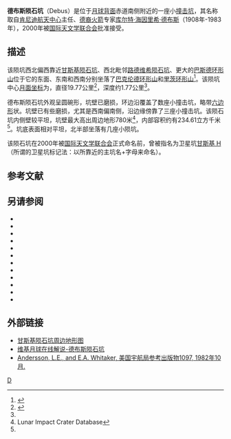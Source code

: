 {{lunar crater data|
 image=Debus AS17-M-2820 LTVT.JPG|
 caption=[[阿波罗17号|阿波罗17号]]拍摄的图像|
 latitude=10.68|
 N_or_S=S|
 longitude=99.68|
 E_or_W=E|
 diameter=19.77公里|
 depth=1.77公里|
 colong=261|
 eponym=[[库尔特·海因里希·德布斯|库尔特·海·德布斯]]}}
'''德布斯陨石坑'''（Debus）是位于[[月球背面|月球背面]]赤道南侧附近的一座小[[撞击坑|撞击坑]]，其名称取自[[肯尼迪航天中心|肯尼迪航天中心]]主任、[[德国|德裔]][[火箭|火箭]]专家[[库尔特·海因里希·德布斯|库尔特·海因里希·德布斯]]（1908年-1983年），2000年被[[国际天文学联合会|国际天文学联合会]]批准接受。

==描述==  
该陨坑西北偏西靠近[[甘斯基陨石坑|甘斯基陨石坑]]、西北毗邻[[路德维希陨石坑|路德维希陨石坑]]、更大的[[巴斯德环形山|巴斯德环形山]]位于它的东面、东南和西南分别坐落了[[巴克伦德环形山|巴克伦德环形山]]和[[里茨环形山|里茨环形山]]<ref>{{Cite web |url=http://planetarynames.wr.usgs.gov/images/Lunar/lac_82_lo.pdf |title=Crater Debus on the map LAC-82. |access-date=2017-02-03 |archive-date=2020-08-07 |archive-url=https://web.archive.org/web/20200807205105/https://planetarynames.wr.usgs.gov/images/Lunar/lac_82_lo.pdf |dead-url=no }}</ref>。该陨坑中心[[月面坐标|月面坐标]]为{{Coord|10.68|S|99.68|E|globe:Moon|nogoogle=1|noosm=1}}，直径19.77公里<ref name="IAU">{{Cite web |url=http://planetarynames.wr.usgs.gov/Feature/1454 |title=Directory of the International Astronomical Union |access-date=2017-02-03 |archive-date=2021-07-11 |archive-url=https://web.archive.org/web/20210711171115/https://planetarynames.wr.usgs.gov/Feature/1454 |dead-url=no }}</ref>，深度约1.77公里<ref name="LICD"/>。

德布斯陨石坑外观呈圆碗形，坑壁已磨损，环边沿覆盖了数座小撞击坑，略带[[六边形|六边形]]状。坑壁已有些磨损，尤其是西南偏南侧，沿边缘傍靠了三座小撞击坑。该陨石坑内侧壁较平坦，坑壁最大高出周边地形780米<ref name=LICD>Lunar Impact Crater Database</ref>，内部容积约有234.61立方千米<ref name="LICD"/>。坑底表面相对平坦，北半部坐落有几座小陨坑。

该陨石坑在2000年被[[国际天文学联合会|国际天文学联合会]]正式命名前，曾被指名为卫星坑[[甘斯基陨石坑|甘斯基 H]]（所谓的卫星坑标记法：以所靠近的主坑名+字母来命名）。

==参考文献==
{{Reflist}}

==另请参阅==
{{refbegin}}
* {{cite book
  | last1 = Andersson
  | first1 = L. E.
  | last2 = Whitaker
  | first2 = E. A.
  | authorlink2 = Ewen Whitaker
  | date = 1982
  | title = [[NASA|NASA]] Catalogue of Lunar Nomenclature
  | publisher = NASA RP-1097
  | ref = harv
  }}
* {{cite web
  | last = Blue
  | first = Jennifer
  | date = July 25, 2007
  | title = Gazetteer of Planetary Nomenclature
  | publisher = [[United_States_Geological_Survey|USGS]]
  | url = http://planetarynames.wr.usgs.gov/
  | accessdate = 2007-08-05
  | ref = harv
  | archive-date = 2013-02-13
  | archive-url = https://www.webcitation.org/6EOCinkK0?url=http://planetarynames.wr.usgs.gov/
  | dead-url = no
  }}
* {{cite book
  | last1 = Bussey
  | first1 = B.
  | authorlink1 = Ben Bussey
  | last2 = Spudis
  | first2 = P.
  | authorlink2 = Paul Spudis
  | date = 2004
  | title = The Clementine Atlas of the Moon
  | publisher = Cambridge University Press
  | location = New York
  | isbn = 978-0-521-81528-4
  | ref = harv
  }}
* {{cite book
  | last1 = Cocks
  | first1 = Elijah E.
  | last2 = Cocks
  | first2 = Josiah C.
  | date = 1995
  | title = Who's Who on the Moon: A Biographical Dictionary of Lunar Nomenclature
  | url = https://archive.org/details/isbn_9780936389271
  | publisher = Tudor Publishers
  | isbn = 978-0-936389-27-1
  | ref = harv
  }}
* {{cite web
  | last = McDowell
  | first = Jonathan
  | date = July 15, 2007
  | url = http://host.planet4589.org/astro/lunar/
  | title = Lunar Nomenclature
  | publisher = Jonathan's Space Report
  | accessdate = 2007-10-24
  | ref = harv
  | archive-date = 2018-12-25
  | archive-url = https://web.archive.org/web/20181225170156/http://host.planet4589.org/astro/lunar/
  | dead-url = no
  }}
* {{cite journal| last1 = Menzel| first1 = D. H.| last2 = Minnaert| first2 = M.| last3 = Levin| first3 = B.| last4 = Dollfus| first4 = A.| last5 = Bell| first5 = B.| title = Report on Lunar Nomenclature by the Working Group of Commission 17 of the IAU| doi = 10.1007/BF00171763| journal = Space Science Reviews| volume = 12| issue = 2| pages = 136–186| date = 1971| bibcode = 1971SSRv...12..136M| ref = harv}}
* {{cite book
  | first = Patrick
  | last = Moore
  | authorlink = Patrick Moore
  | date = 2001
  | title = On the Moon
  | url = https://archive.org/details/patrickmooreonmo00patr
  | publisher = Sterling Publishing Co.
  | isbn = 978-0-304-35469-6
  | ref = harv
  }}
* {{cite book
  | first = Fred W.
  | last = Price
  | date = 1988
  | title = The Moon Observer's Handbook
  | publisher = Cambridge University Press
  | isbn = 978-0-521-33500-3
  | ref = harv
  }}
* {{cite book
  | last = Rükl
  | first = Antonín
  | authorlink = Antonín Rükl
  | date = 1990
  | title = Atlas of the Moon
  | publisher = Kalmbach Books
  | isbn = 978-0-913135-17-4
  | ref = harv
  }}
* {{cite book
  | last = Webb
  | first = Rev. T. W.
  | authorlink = Thomas William Webb
  | date = 1962
  | title = Celestial Objects for Common Telescopes
  | url = https://archive.org/details/celestialobjects00webb
  | edition = 6th revised
  | publisher = Dover
  | isbn = 978-0-486-20917-3
  | ref = harv
  }}
* {{cite book
  | first = Ewen A.
  | last = Whitaker
  | authorlink = Ewen Whitaker
  | date = 1999
  | title = Mapping and Naming the Moon
  | publisher = Cambridge University Press
  | isbn = 978-0-521-62248-6
  | ref = harv
  }}
* {{cite book
  | first = Peter T.
  | last = Wlasuk
  | date = 2000
  | title = Observing the Moon
  | publisher = Springer
  | isbn = 978-1-85233-193-1
  | ref = harv
 }}
{{refend}}
==外部链接==
* [http://www.lpi.usra.edu/resources/mapcatalog/LTO/lto82d2_1/ 甘斯基陨石坑周边地形图] {{Wayback|url=http://www.lpi.usra.edu/resources/mapcatalog/LTO/lto82d2_1/ |date=20100626000144 }}
* [http://the-moon.wikispaces.com/Ganskiy+%28Debus%29 维基月球在线解说-德布斯陨石坑]{{dead link|date=2018年2月 |bot=InternetArchiveBot |fix-attempted=yes }}
* [http://planet4589.org/astro/lunar/RP-1097.pdf Andersson, L.E., and E.A. Whitaker, 美国宇航局参考出版物1097, 1982年10月.] {{Wayback|url=http://planet4589.org/astro/lunar/RP-1097.pdf |date=20141006125838 }}

[[Category:月球环形山|D]]
{{月球環形山 (C-F)}}